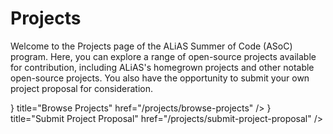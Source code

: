 
# Projects

Welcome to the Projects page of the ALiAS Summer of Code (ASoC) program.
Here, you can explore a range of open-source projects available for contribution, including ALiAS's homegrown projects and other notable open-source projects. 
You also have the opportunity to submit your own project proposal for consideration.

<Cards num={2}>
  <Card icon={<Image src="/icons/stars.svg" alt="logo" width={24} height={24} />} title="Browse Projects" href="/projects/browse-projects" />
  <Card icon={<Image src="/icons/stars.svg" alt="logo" width={24} height={24} />} title="Submit Project Proposal" href="/projects/submit-project-proposal" />
</Cards>